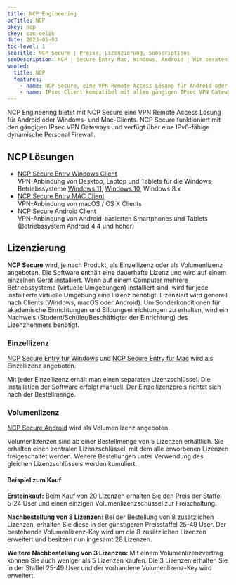 ```yaml
---
title: NCP Engineering
bcTitle: NCP
bkey: ncp
ckey: can-celik
date: 2023-05-03
toc-level: 1
seoTitle: NCP Secure | Preise, Lizenzierung, Subscriptions
seoDescription: NCP | Secure Entry Mac, Windows, Android | Wir beraten Sie individuell zu Fragen bei Lizenzierung und Kosten.
wanted:
  title: NCP
  features:
    - name: NCP Secure, eine VPN Remote Access Lösung für Android oder Windows- und Mac-Clients
    - name: IPsec Client kompatibel mit allen gängigen IPsec VPN Gateways (Cisco, Juniper, Sophos, Microsoft)
---
```




<Intro>

NCP Engineering bietet mit NCP Secure eine VPN Remote Access Lösung für Android oder Windows- und Mac-Clients. NCP Secure funktioniert mit den gängigen IPsec VPN Gateways und verfügt über eine IPv6-fähige dynamische Personal Firewall.

</Intro>

<TOC />



## NCP Lösungen

<ArrowList>

- [NCP Secure Entry Windows Client](/hersteller/ncp/windows/) <br/>
VPN-Anbindung von Desktop, Laptop und Tablets für die Windows Betriebssysteme [Windows 11](/hersteller/microsoft/windows/), [Windows 10](/hersteller/microsoft/windows/), Windows 8.x
- [NCP Secure Entry MAC Client](/hersteller/ncp/mac/) <br/>
VPN-Anbindung von macOS / OS X Clients
- [NCP Secure Android Client](/hersteller/ncp/android/) <br/>
VPN-Anbindung von Android-basierten Smartphones und Tablets (Betriebssystem Android 4.4 und höher)

</ArrowList>

## Lizenzierung

**NCP Secure** wird, je nach Produkt, als Einzellizenz oder als Volumenlizenz angeboten. Die Software enthält eine dauerhafte Lizenz und wird auf einem einzelnen Gerät installiert. Wenn auf einem Computer mehrere Betriebssysteme (virtuelle Umgebungen) installiert sind, wird für jede installierte virtuelle Umgebung eine Lizenz benötigt. Lizenziert wird generell nach Clients (Windows, macOS oder Android). Um Sonderkonditionen für akademische Einrichtungen und Bildungseinrichtungen zu erhalten, wird ein Nachweis (Student/Schüler/Beschäftigter der Einrichtung) des Lizenznehmers benötigt.


### Einzellizenz

[NCP Secure Entry für Windows](/hersteller/ncp/windows/) und [NCP Secure Entry für Mac](/hersteller/ncp/mac/) wird als Einzellizenz angeboten.

Mit jeder Einzellizenz erhält man einen separaten Lizenzschlüssel. Die Installation der Software erfolgt manuell. Der Einzellizenzpreis richtet sich nach der Bestellmenge.


### Volumenlizenz

[NCP Secure Android](/hersteller/ncp/android/) wird als Volumenlizenz angeboten.

Volumenlizenzen sind ab einer Bestellmenge von 5 Lizenzen erhältlich. Sie erhalten einen zentralen Lizenzschlüssel, mit dem alle erworbenen Lizenzen freigeschaltet werden. Weitere Bestellungen unter Verwendung des gleichen Lizenzschlüssels werden kumuliert.


#### Beispiel zum Kauf

**Ersteinkauf:** Beim Kauf von 20 Lizenzen erhalten Sie den Preis der Staffel 5-24 User und einen einzigen Volumenlizenzschüssel zur Freischaltung.

**Nachbestellung von 8 Lizenzen:** Bei der Bestellung von 8 zusätzlichen Lizenzen, erhalten Sie diese in der günstigeren Preisstaffel 25-49 User. Der bestehende Volumenlizenz-Key wird um die 8 zusätzlichen Lizenzen erweitert und besitzen nun ingesamt 28 Lizenzen.

**Weitere Nachbestellung von 3 Lizenzen:** Mit einem Volumenlizenzvertrag können Sie auch weniger als 5 Lizenzen kaufen. Die 3 Lizenzen erhalten Sie in der Staffel 25-49 User und der vorhandene Volumenlizenz-Key wird erweitert.
